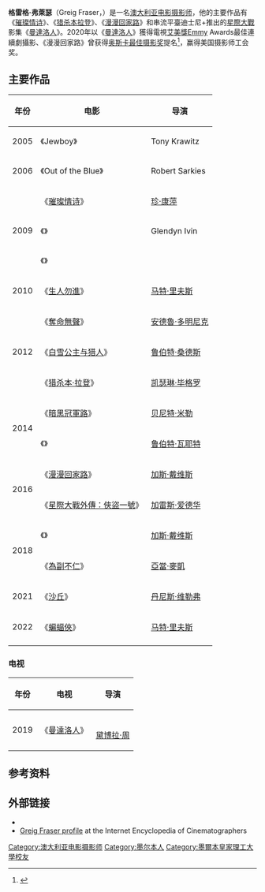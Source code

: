 {{Infobox person
| name          = 格雷格·弗萊瑟<br>Greig Fraser
| image         = 
| birth_date    = {{birth date and age|1975|10|3|df=y}}
| birth_place   = {{AUS}}[[維多利亞州|維多利亞州]][[墨爾本|墨爾本]]
| alma mater    = [[墨爾本皇家理工大學|墨爾本皇家理工大學]]
| occupation    = [[攝影指導|電影攝影師]]
| years_active  = 2000年－至今
| organizations = {{le|澳洲電影攝影師協會|Australian Cinematographers Society}}<br>[[美國電影攝影師協會|美國電影攝影師協會]]
| spouse        = Jodie Fried
| children      = 3名
}}
'''格雷格·弗萊瑟'''（Greig Fraser，{{bd|1975年|10月3日|||}}）是一名[[澳大利亚|澳大利亚]][[攝影指導|电影摄影师]]，他的主要作品有《[[璀璨情诗|璀璨情诗]]》、《[[猎杀本拉登|猎杀本拉登]]》、《[[漫漫回家路_(2016年電影)|漫漫回家路]]》和串流平臺迪士尼+推出的[[星際大戰|星際大戰]]影集《[[曼達洛人|曼達洛人]]》。2020年以《[[曼達洛人|曼達洛人]]》獲得電視[[艾美獎|艾美獎]]Emmy Awards最佳連續劇攝影、《漫漫回家路》曾获得[[奥斯卡最佳摄影奖|奥斯卡最佳摄影奖]]提名<ref>{{cite web|url=https://thewest.com.au/entertainment/movies/mel-gibson-nicole-kidman-score-oscar-nominations-ng-b88365649z|title=Mel Gibson, Nicole Kidman score Oscar nominations|date=25 January 2017|accessdate=25 January 2017|work=The West Australian|archive-date=2017-02-02|archive-url=https://web.archive.org/web/20170202054722/https://thewest.com.au/entertainment/movies/mel-gibson-nicole-kidman-score-oscar-nominations-ng-b88365649z|dead-url=no}}</ref>，赢得美国摄影师工会奖。

==主要作品==
{| class="wikitable"
|-
! 年份
! 电影
! 导演
|-
|2005
|《Jewboy》
|Tony Krawitz
|-
|2006
|《Out of the Blue》
|Robert Sarkies
|-
|rowspan=3|2009
|《[[璀璨情诗|璀璨情诗]]》
|[[珍·康萍|珍·康萍]]
|-
|《{{le|最后的旅程|Last Ride (film)}}》
|Glendyn Ivin
|-
|《{{le|型男親情日記|The Boys Are Back (film)}}》
|{{le|史葛·克斯|Scott Hicks (director)}}
|-
|2010
|《[[生人勿進_(2010年電影)|生人勿進]]》
|[[马特·里夫斯|马特·里夫斯]]
|-
|rowspan=3|2012
|《[[奪命無聲|奪命無聲]]》
|[[安德魯·多明尼克|安德魯·多明尼克]]
|-
|《[[白雪公主与猎人|白雪公主与猎人]]》
|[[鲁伯特·桑德斯|鲁伯特·桑德斯]]
|-
|《[[猎杀本·拉登|猎杀本·拉登]]》
|[[凯瑟琳·毕格罗|凯瑟琳·毕格罗]]
|-
|rowspan=2|2014
|《[[暗黑冠軍路|暗黑冠軍路]]》
|[[贝尼特·米勒|贝尼特·米勒]]
|-
|《{{le|玩命賭徒|The Gambler (2014 film)}}》
|[[鲁伯特·瓦耶特|鲁伯特·瓦耶特]]
|-
|rowspan=2|2016
|《[[漫漫回家路_(2016年電影)|漫漫回家路]]》
|[[加斯·戴维斯|加斯·戴维斯]]
|-
|《[[星際大戰外傳：俠盜一號|星際大戰外傳：俠盜一號]]》
|[[加雷斯·爱德华|加雷斯·爱德华]]
|-
|rowspan=2|2018
|《{{le|抹大拉的玛丽亚 (2018年电影)|Mary Magdalene (2018 film)|抹大拉的玛丽亚}}》
|[[加斯·戴维斯|加斯·戴维斯]]
|-
|《[[為副不仁|為副不仁]]》 
|[[亞當·麥凱|亞當·麥凱]]
|-
| 2021
|《[[沙丘_(2021年電影)|沙丘]]》 
| [[丹尼斯·维勒弗|丹尼斯·维勒弗]]
|-
|2022
| 《[[蝙蝠俠_(2022年電影)|蝙蝠俠]]》
| [[马特·里夫斯|马特·里夫斯]]
|-
|}

=== 电视 ===
{| class="wikitable"
|-
! 年份
! 电视
! 导演
|-
|2019
|《[[曼達洛人_(電視劇)|曼達洛人]]》
|{{le|戴夫費羅尼|Dave Filoni}}<br>[[黛博拉·周|黛博拉·周]]
|}

==参考资料==
{{Reflist}}

==外部链接==
*{{IMDb name|0292132}}
*[http://www.cinematographers.nl/PaginasDoPh/fraser.htm Greig Fraser profile] {{Wayback|url=http://www.cinematographers.nl/PaginasDoPh/fraser.htm |date=20170225015505 }} at the Internet Encyclopedia of Cinematographers
{{奧斯卡最佳攝影獎}}
{{DEFAULTSORT:Fraser, Greig}}

[[Category:澳大利亚电影摄影师|Category:澳大利亚电影摄影师]]
[[Category:墨尔本人|Category:墨尔本人]]
[[Category:墨爾本皇家理工大學校友|Category:墨爾本皇家理工大學校友]]
